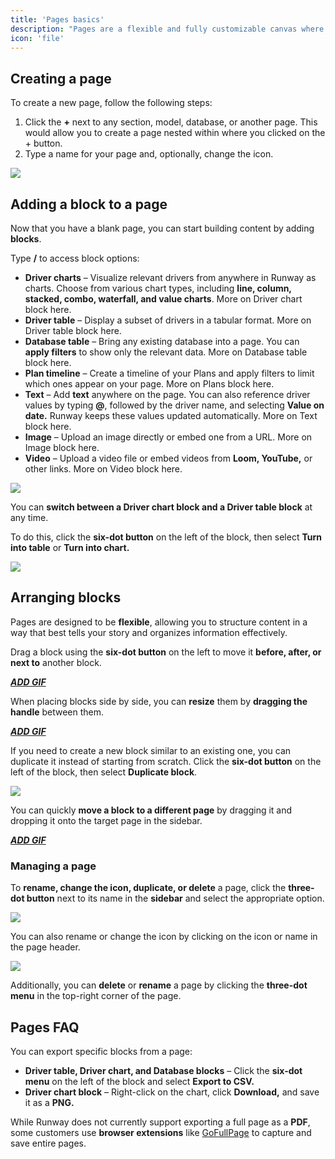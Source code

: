 ```yaml
---
title: 'Pages basics'
description: "Pages are a flexible and fully customizable canvas where you can bring different elements from across your model together in one place. Whether you're creating an investor report or collaborating with department heads, pages are the perfect tool for the job."
icon: 'file'
---
```


## Creating a page

To create a new page, follow the following steps:

1. Click the **\+** next to any section, model, database, or another page. This would allow you to create a page nested within where you clicked on the \+ button.
2. Type a name for your page and, optionally, change the icon.

![](/images/pages/basics/create-page.png)

## Adding a block to a page

Now that you have a blank page, you can start building content by adding **blocks**.

Type **/** to access block options:

- **Driver charts** – Visualize relevant drivers from anywhere in Runway as charts. Choose from various chart types, including **line, column, stacked, combo, waterfall, and value charts**. More on Driver chart block here.
- **Driver table** – Display a subset of drivers in a tabular format. More on Driver table block here.
- **Database table** – Bring any existing database into a page. You can **apply filters** to show only the relevant data. More on Database table block here.
- **Plan timeline** – Create a timeline of your Plans and apply filters to limit which ones appear on your page. More on Plans block here.
- **Text** – Add **text** anywhere on the page. You can also reference driver values by typing **@**, followed by the driver name, and selecting **Value on date.** Runway keeps these values updated automatically. More on Text block here.
- **Image** – Upload an image directly or embed one from a URL. More on Image block here.
- **Video** – Upload a video file or embed videos from **Loom, YouTube,** or other links. More on Video block here.

![](/images/pages/basics/new-block.png)

You can **switch between a Driver chart block and a Driver table block** at any time.

To do this, click the **six-dot button** on the left of the block, then select **Turn into table** or **Turn into chart.**

![](/images/pages/basics/turn-to-table.png)

## Arranging blocks

Pages are designed to be **flexible**, allowing you to structure content in a way that best tells your story and organizes information effectively.

Drag a block using the **six-dot button** on the left to move it **before, after, or next to** another block.

**_<u>ADD GIF</u>_**

When placing blocks side by side, you can **resize** them by **dragging the handle** between them.

**_<u>ADD GIF</u>_**

If you need to create a new block similar to an existing one, you can duplicate it instead of starting from scratch. Click the **six-dot button** on the left of the block, then select **Duplicate block**.

![](/images/pages/basics/duplicating-blocks.png)

You can quickly **move a block to a different page** by dragging it and dropping it onto the target page in the sidebar.

**_<u>ADD GIF</u>_**

### Managing a page

To **rename, change the icon, duplicate, or delete** a page, click the **three-dot button** next to its name in the **sidebar** and select the appropriate option.

![](/images/pages/basics/manage-page.png)

You can also rename or change the icon by clicking on the icon or name in the page header.

![](/images/databases/3/rename-in-page.png)

Additionally, you can **delete** or **rename** a page by clicking the **three-dot menu** in the top-right corner of the page.

## Pages FAQ

<Accordion title="Can I export a page?" defaultOpen="false">
  You can export specific blocks from a page:

- **Driver table, Driver chart, and Database blocks** – Click the **six-dot menu** on the left of the block and select **Export to CSV.**
- **Driver chart block** – Right-click on the chart, click **Download,** and save it as a **PNG.**

While Runway does not currently support exporting a full page as a **PDF**, some customers use **browser extensions** like [GoFullPage](https://gofullpage.com/) to capture and save entire pages.

</Accordion>
